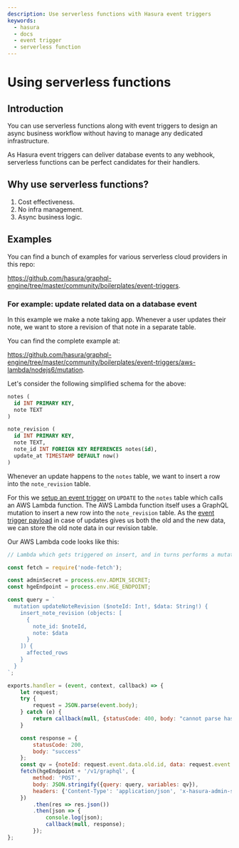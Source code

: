 ```yaml
---
description: Use serverless functions with Hasura event triggers
keywords:
  - hasura
  - docs
  - event trigger
  - serverless function
---
```


# Using serverless functions


## Introduction

You can use serverless functions along with event triggers to design an
async business workflow without having to manage any dedicated
infrastructure.

As Hasura event triggers can deliver database events to any webhook,
serverless functions can be perfect candidates for their handlers.

## Why use serverless functions?

1.  Cost effectiveness.
2.  No infra management.
3.  Async business logic.

## Examples

You can find a bunch of examples for various serverless cloud providers
in this repo:

<https://github.com/hasura/graphql-engine/tree/master/community/boilerplates/event-triggers>.

### For example: update related data on a database event

In this example we make a note taking app. Whenever a user updates their
note, we want to store a revision of that note in a separate table.

You can find the complete example at:

<https://github.com/hasura/graphql-engine/tree/master/community/boilerplates/event-triggers/aws-lambda/nodejs6/mutation>.

Let's consider the following simplified schema for the above:

```SQL
notes (
  id INT PRIMARY KEY,
  note TEXT
)

note_revision (
  id INT PRIMARY KEY,
  note TEXT,
  note_id INT FOREIGN KEY REFERENCES notes(id),
  update_at TIMESTAMP DEFAULT now()
)
```

Whenever an update happens to the `notes` table, we want to insert a row
into the `note_revision` table.

For this we [setup an event trigger](/graphql/core/event-triggers/create-trigger.mdx) on `UPDATE` to the
`notes` table which calls an AWS Lambda function. The AWS Lambda
function itself uses a GraphQL mutation to insert a new row into the
`note_revision` table. As the [event trigger payload](/graphql/core/event-triggers/payload.mdx) in case of updates gives us both the old and the new data, we can store
the old note data in our revision table.

Our AWS Lambda code looks like this:

```javascript
// Lambda which gets triggered on insert, and in turns performs a mutation

const fetch = require('node-fetch');

const adminSecret = process.env.ADMIN_SECRET;
const hgeEndpoint = process.env.HGE_ENDPOINT;

const query = `
  mutation updateNoteRevision ($noteId: Int!, $data: String!) {
    insert_note_revision (objects: [
      {
        note_id: $noteId,
        note: $data
      }
    ]) {
      affected_rows
    }
  }
`;

exports.handler = (event, context, callback) => {
    let request;
    try {
        request = JSON.parse(event.body);
    } catch (e) {
        return callback(null, {statusCode: 400, body: "cannot parse hasura event"});
    }

    const response = {
        statusCode: 200,
        body: "success"
    };
    const qv = {noteId: request.event.data.old.id, data: request.event.data.old.note};
    fetch(hgeEndpoint + '/v1/graphql', {
        method: 'POST',
        body: JSON.stringify({query: query, variables: qv}),
        headers: {'Content-Type': 'application/json', 'x-hasura-admin-secret': adminSecret},
    })
        .then(res => res.json())
        .then(json => {
            console.log(json);
            callback(null, response);
        });
};
```
